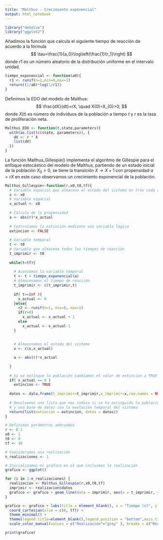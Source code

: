 ---
title: "Malthus - Crecimiento exponencial"
output: html_notebook
---

```{r}
library("deSolve")
library("ggplot2")
```

Añadimos la función que calcula el siguiente tiempo de reacción de
acuerdo a la fórmula $$
  \tau=\frac{1}{a_0}\log\left(\frac{1}{r_1}\right)
$$ donde $r1$ es un número aleatorio de la distribución uniforme en el
intervalo unidad.

```{r}
tiempo_exponencial <- function(a0){
  r1 <- runif(n=1,min=0,max=1)
  return((1/a0)*log(1/r1))
}
```

Definimos la EDO del modelo de Malthus: $$
  \frac{dX}{dt}=rX, \quad X(0)=X_{0}>0,
$$ donde $X(t)$ es número de individuos de la población a tiempo $t$ y $r$
es la tasa de proliferación neta.

```{r}
Malthus_EDO <- function(t,state,parameters){
  with(as.list(c(state, parameters)), { 
    dX <- r * X 
    list(dX)
  })
}
```

La función Malthus_Gillespie() implementa el algoritmo de Gillespie para el 
enfoque estocástico del modelo de Malthus, partiendo de un estado inicial 
de la población $X_0>0$, se tiene la transición $X \rightarrow X+1$ con 
propensidad $a=rX$ en este caso observamos un crecimiento exponencial de la 
población.

```{r}
Malthus_Gillespie<-function(r,x0,t0,tf){
  # Variable espacial que almacena el estado del sistema en tras cada reacción
  x <- x0
  # Variable espacial
  x_actual <- x0
  
  # Cálculo de la propensidad
  a <- abs(r)*x_actual
  
  # Controlamos la extinción mediante una variable lógica
  extincion <- FALSE
  
  # Variable temporal
  t <- t0
  # Variable que almacena todos los tiempos de reacción
  t_imprimir <- t0
  
  while(t<tf){
    
    # Avanzamos la variable temporal
    t <- t + tiempo_exponencial(a)
    # Almacenamos el tiempo de reacción
    t_imprimir <- c(t_imprimir,t)
  
    if( t==Inf ){
      x_actual <- 0
    }else{
      r2 <- runif(n=1, min=0, max=1)
      if(r>0)
        x_actual <- x_actual + 1
      else
        x_actual <- x_actual-1
    }
    
    
    # Almacenamos el estado del sistema
    x <- c(x,x_actual)

    a <- abs(r)*x_actual
    
  }
  
  # Si se extingue la población cambiamos el valor de extincion a TRUE
  if( x_actual == 0 )
    extincion <- TRUE
  
  datos <- data.frame(t_imprimir=t_imprimir,x_imprimir=x,row.names = NULL)
  
  # Devolvemos una lista que nos indica si se ha extinguido la población 
  # y una base de datos con la evolución temporal del sistema
  return(list(extincion = extincion, datos = datos))
}
```

```{r}
# Definimos parámetros adecuados
r <- 0.1
x0 <- 1
t0 <- 0
tf <- 30

# Consideramos una realización
n_realizaciones <- 1

# Inicializamos el gráfico en el que incluimos la realización
grafico <- ggplot()

for (i in 1:n_realizaciones) {
  realizacion <- Malthus_Gillespie(r,x0,t0,tf)
  imprimir <- realizacion$datos
  grafico <- grafico + geom_line(data = imprimir, aes(x = t_imprimir, y = x_imprimir, color="Realización"))
}
```

```{r}

grafico <- grafico + labs(title = element_blank(), x = "Tiempo (s)", y = " Número de individuos") +
  coord_cartesian(xlim = c(0, tf)) +
  theme_minimal() + 
  theme(legend.title=element_blank(),legend.position = "bottom",axis.title.x = element_text(size = 10), axis.title.y = element_text(size = 10)) + 
  scale_color_manual(values = c("Realización"="grey" ), breaks = c("Realización"))

print(grafico)
```


